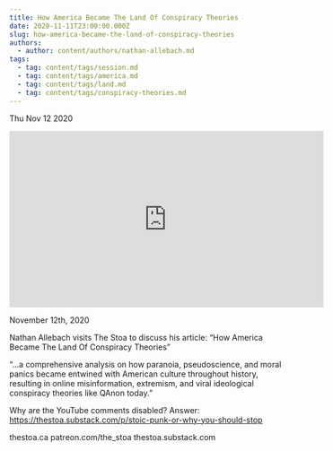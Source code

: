 ```yaml
---
title: How America Became The Land Of Conspiracy Theories
date: 2020-11-11T23:00:00.000Z
slug: how-america-became-the-land-of-conspiracy-theories
authors:
  - author: content/authors/nathan-allebach.md
tags:
  - tag: content/tags/session.md
  - tag: content/tags/america.md
  - tag: content/tags/land.md
  - tag: content/tags/conspiracy-theories.md
---
```






Thu Nov 12 2020

<iframe width="560" height="315" src="https://www.youtube.com/embed/YSyMUIvOVRA" title="How America Became The Land Of Conspiracy Theories w/ Nathan Allebach" frameborder="0" allow="accelerometer; autoplay; clipboard-write; encrypted-media; gyroscope; picture-in-picture" allowfullscreen ></iframe>

November 12th, 2020

Nathan Allebach visits The Stoa to discuss his article: “How America Became The Land Of Conspiracy Theories”

“…a comprehensive analysis on how paranoia, pseudoscience, and moral panics became entwined with American culture throughout history, resulting in online misinformation, extremism, and viral ideological conspiracy theories like QAnon today.”

Why are the YouTube comments disabled? Answer: https://thestoa.substack.com/p/stoic-punk-or-why-you-should-stop

thestoa.ca
patreon.com/the_stoa
thestoa.substack.com


